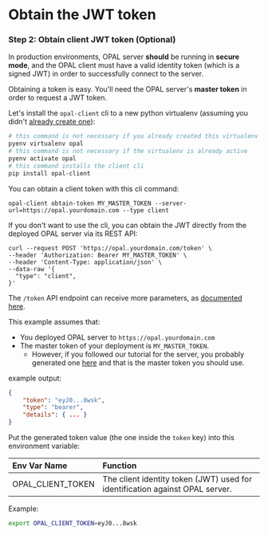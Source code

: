 # Obtain the JWT token

### Step 2: Obtain client JWT token (Optional)

In production environments, OPAL server **should** be running in **secure mode**, and the OPAL client must have a valid identity token (which is a signed JWT) in order to successfully connect to the server.

Obtaining a token is easy. You'll need the OPAL server's **master token** in order to request a JWT token.

Let's install the `opal-client` cli to a new python virtualenv (assuming you didn't [already create one](#generate-secret)):

```sh
# this command is not necessary if you already created this virtualenv
pyenv virtualenv opal
# this command is not necessary if the virtualenv is already active
pyenv activate opal
# this command installs the client cli
pip install opal-client
```

You can obtain a client token with this cli command:

```
opal-client obtain-token MY_MASTER_TOKEN --server-url=https://opal.yourdomain.com --type client
```

If you don't want to use the cli, you can obtain the JWT directly from the deployed OPAL server via its REST API:

```
curl --request POST 'https://opal.yourdomain.com/token' \
--header 'Authorization: Bearer MY_MASTER_TOKEN' \
--header 'Content-Type: application/json' \
--data-raw '{
  "type": "client",
}'
```

The `/token` API endpoint can receive more parameters, as [documented here](https://opal.permit.io/redoc#operation/generate_new_access_token_token_post).

This example assumes that:

- You deployed OPAL server to `https://opal.yourdomain.com`
- The master token of your deployment is `MY_MASTER_TOKEN`.
  - However, if you followed our tutorial for the server, you probably generated one [here](#generate-secret) and that is the master token you should use.

example output:

```json
{
    "token": "eyJ0...8wsk",
    "type": "bearer",
    "details": { ... }
}
```

Put the generated token value (the one inside the `token` key) into this environment variable:

| Env Var Name      | Function                                                                     |
| :---------------- | :--------------------------------------------------------------------------- |
| OPAL_CLIENT_TOKEN | The client identity token (JWT) used for identification against OPAL server. |

Example:

```sh
export OPAL_CLIENT_TOKEN=eyJ0...8wsk
```
